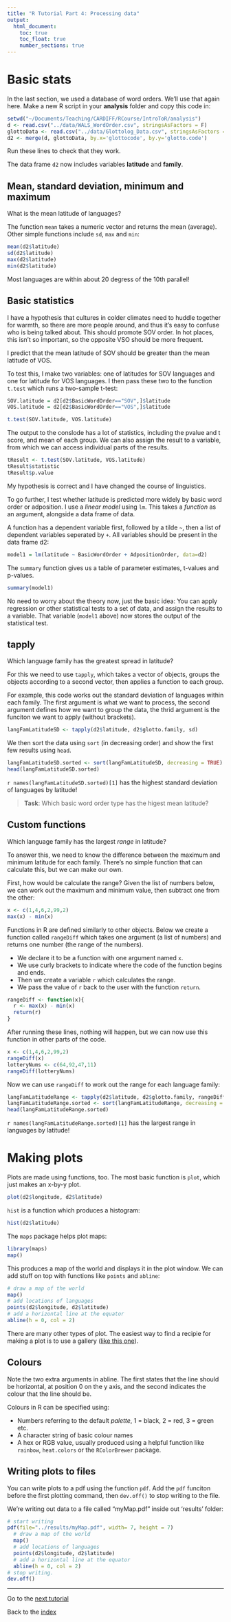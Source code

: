 ```yaml
---
title: "R Tutorial Part 4: Processing data"
output:
  html_document:
    toc: true
    toc_float: true
    number_sections: true
---
```


# Basic stats
In the last section, we used a database of word orders.  We'll use that again here. Make a new R script in your **analysis** folder and copy this code in:

```r
setwd("~/Documents/Teaching/CARDIFF/RCourse/IntroToR/analysis")
d <- read.csv("../data/WALS_WordOrder.csv", stringsAsFactors = F)
glottoData <- read.csv("../data/Glottolog_Data.csv", stringsAsFactors = F)
d2 <- merge(d, glottoData, by.x='glottocode', by.y='glotto.code')
```

Run these lines to check that they work.

The data frame `d2` now includes variables **latitude** and **family**.

## Mean, standard deviation, minimum and maximum

What is the mean latitude of languages?

The function `mean` takes a numeric vector and returns the mean (average).  Other simple functions include `sd`, `max` and `min`:

```r
mean(d2$latitude)
sd(d2$latitude)
max(d2$latitude)
min(d2$latitude)
```

Most languages are within about 20 degress of the 10th parallel!  

## Basic statistics

I have a hypothesis that cultures in colder climates need to huddle together for warmth, so there are more people around, and thus it's easy to confuse who is being talked about.  This should promote SOV order.  In hot places, this isn't so important, so the opposite VSO should be more frequent.

I predict that the mean latitude of SOV should be greater than the mean latitude of VOS.

To test this, I make two variables:  one of latitudes for SOV languages and one for latitude for VOS languages.  I then pass these two to the function `t.test` which runs a two-sample t-test:

```r

SOV.latitude = d2[d2$BasicWordOrder=="SOV",]$latitude
VOS.latitude = d2[d2$BasicWordOrder=="VOS",]$latitude

t.test(SOV.latitude, VOS.latitude)
```

The output to the conslode has a lot of statistics, including the pvalue and t score, and mean of each group.  We can also assign the result to a variable, from which we can access individual parts of the results.

```r
tResult <- t.test(SOV.latitude, VOS.latitude)
tResult$statistic
tResult$p.value
```


My hypothesis is correct and I have changed the course of linguistics.

To go further, I test whether latitude is predicted more widely by basic word order or adposition.  I use a *linear model* using `lm`.  This takes a *function* as an argument, alongside a data frame of data.

A function has a dependent variable first, followed by a tilde `~`, then a list of dependent variables seperated by `+`.  All variables should be present in the data frame d2:

```r
model1 = lm(latitude ~ BasicWordOrder + AdpositionOrder, data=d2)
```

The `summary` function gives us a table of parameter estimates, t-values and p-values.

```r
summary(model1)
```

No need to worry about the theory now, just the basic idea:  You can apply regression or other statistical tests to a set of data, and assign the results to a variable.  That variable (`model1` above) now stores the output of the statistical test.


## tapply

Which language family has the greatest spread in latitude?

For this we need to use `tapply`, which takes a vector of objects, groups the objects according to a second vector, then applies a function to each group. 

For example, this code works out the standard deviation of languages within each family.  The first argument is what we want to process, the second argument defines how we want to group the data, the thrid argument is the funciton we want to apply (without brackets).  

```r
langFamLatitudeSD <- tapply(d2$latitude, d2$glotto.family, sd)
```

We then sort the data using `sort` (in decreasing order) and show the first few results using `head`.

```r
langFamLatitudeSD.sorted <- sort(langFamLatitudeSD, decreasing = TRUE)
head(langFamLatitudeSD.sorted)
```

`r names(langFamLatitudeSD.sorted)[1]` has the highest standard deviation of languages by latitude!

> **Task**:  Which basic word order type has the higest mean latitude?

## Custom functions

Which language family has the largest *range* in latitude?

To answer this, we need to know the difference between the maximum and minimum latitude for each family.  There's no simple function that can calculate this, but we can make our own.

First, how would be calculate the range?  Given the list of numbers below, we can work out the maximum and minimum value, then subtract one from the other:

```r
x <- c(1,4,6,2,99,2)
max(x) - min(x)
```


Functions in R are defined similarly to other objects.  Below we create a function called `rangeDiff` which takes one argument (a list of numbers) and returns one number (the range of the numbers).

* We declare it to be a function with one argument named `x`.  
* We use curly brackets to indicate where the code of the function begins and ends.  
* Then we create a variable `r` which calculates the range.
* We pass the value of `r` back to the user with the function `return`.  

```r
rangeDiff <- function(x){
  r <- max(x) - min(x)
  return(r)
}
```

After running these lines, nothing will happen, but we can now use this function in other parts of the code.

```r
x <- c(1,4,6,2,99,2)
rangeDiff(x)
lotteryNums <- c(64,92,47,11)
rangeDiff(lotteryNums)
```

Now we can use `rangeDiff` to work out the range for each language family:

```r
langFamLatitudeRange <- tapply(d2$latitude, d2$glotto.family, rangeDiff)
langFamLatitudeRange.sorted <- sort(langFamLatitudeRange, decreasing = TRUE)
head(langFamLatitudeRange.sorted)
```

`r names(langFamLatitudeRange.sorted)[1]` has the largest range in languages by latitude!




# Making plots

Plots are made using functions, too.  The most basic function is `plot`, which just makes an x-by-y plot.

```r
plot(d2$longitude, d2$latitude)
```


`hist` is a function which produces a histogram:

```r
hist(d2$latitude)
```

The `maps` package helps plot maps:

```r
library(maps)
map()
```
This produces a map of the world and displays it in the plot window.  We can add stuff on top with functions like `points` and `abline`:

```r
# draw a map of the world
map() 
# add locations of languages
points(d2$longitude, d2$latitude)
# add a horizontal line at the equator
abline(h = 0, col = 2)
```

There are many other types of plot.  The easiest way to find a recipie for making a plot is to use a gallery ([like this one](http://www.r-graph-gallery.com/)).

## Colours

Note the two extra arguments in abline.  The first states that the line should be horizontal, at position 0 on the y axis, and the second indicates the colour that the line should be.

Colours in R can be specified using:

* Numbers referring to the default *palette*, 1 = black, 2 = red, 3 = green etc.
* A character string of basic colour names
* A hex or RGB value, usually produced using a helpful function like `rainbow`, `heat.colors` or the `RColorBrewer` package.


## Writing plots to files

You can write plots to a pdf using the function `pdf`.  Add the `pdf` funciton before the first plotting command, then `dev.off()` to stop writing to the file.

We're writing out data to a file called "myMap.pdf" inside out 'results' folder:

```r
# start writing
pdf(file="../results/myMap.pdf", width= 7, height = 7)
  # draw a map of the world
  map() 
  # add locations of languages
  points(d2$longitude, d2$latitude)
  # add a horizontal line at the equator
  abline(h = 0, col = 2)
# stop writing.
dev.off()
```




--------

Go to the [next tutorial](IntroToR_5.html)

Back to the [index](../IntroToR.html)